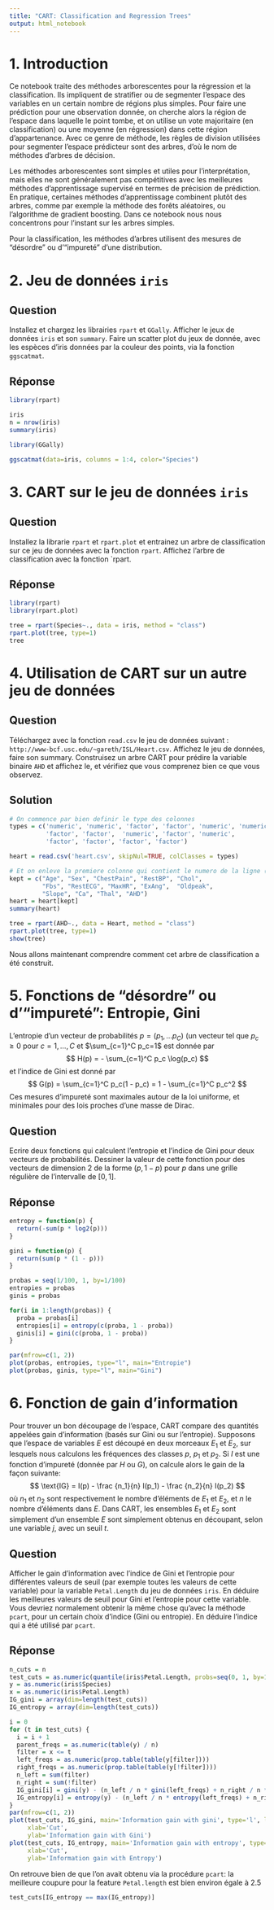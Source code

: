 ```yaml
---
title: "CART: Classification and Regression Trees"
output: html_notebook
---
```


# 1. Introduction

Ce notebook traite des méthodes arborescentes pour la régression et la classification. Ils impliquent de stratifier ou de segmenter l'espace des variables en un certain nombre de régions plus simples. Pour faire une prédiction pour une observation donnée, on cherche alors la région de l'espace dans laquelle le point tombe, et on utilise un vote majoritaire (en classification) ou une moyenne (en régression) dans cette région d'appartenance. Avec ce genre de méthode, les règles de division utilisées pour segmenter l'espace prédicteur sont des arbres, d'où le nom de méthodes d'arbres de décision.

Les méthodes arborescentes sont simples et utiles pour l'interprétation, mais elles ne sont généralement pas compétitives avec les meilleures méthodes d'apprentissage supervisé en termes de précision de prédiction. En pratique, certaines méthodes d'apprentissage combinent plutôt des arbres, comme par exemple la méthode des forêts aléatoires, ou l'algorithme de gradient boosting. Dans ce notebook nous nous concentrons pour l'instant sur les arbres simples.

Pour la classification, les méthodes d'arbres utilisent des mesures de "désordre" ou d'"impureté" d'une distribution.


# 2. Jeu de données `iris`

## Question

Installez et chargez les librairies `rpart` et `GGally`. Afficher le jeux de données `iris` et son `summary`.
Faire un scatter plot du jeux de donnée, avec les espèces d'iris données par la couleur des points, via la fonction `ggscatmat`.

## Réponse

```r
library(rpart)

iris
n = nrow(iris)
summary(iris)
```

```r
library(GGally)

ggscatmat(data=iris, columns = 1:4, color="Species")
```
# 3. CART sur le jeu de données `iris`

## Question

Installez la librarie `rpart` et `rpart.plot` et entrainez un arbre de classification sur ce jeu de données avec la fonction `rpart`.
Affichez l'arbre de classification avec la fonction `rpart.

## Réponse

```r
library(rpart)
library(rpart.plot)

tree = rpart(Species~., data = iris, method = "class")
rpart.plot(tree, type=1)
tree
```

# 4. Utilisation de CART sur un autre jeu de données

## Question 

Téléchargez avec la fonction `read.csv` le jeu de données suivant : `http://www-bcf.usc.edu/~gareth/ISL/Heart.csv`.
Affichez le jeu de données, faire son summary. Construisez un arbre CART pour prédire la variable binaire `AHD` et affichez le, et vérifiez que vous comprenez bien ce que vous observez.

## Solution

```r
# On commence par bien definir le type des colonnes
types = c('numeric', 'numeric', 'factor', 'factor', 'numeric', 'numeric', 
          'factor', 'factor',  'numeric', 'factor', 'numeric', 
          'factor', 'factor', 'factor', 'factor')

heart = read.csv('heart.csv', skipNul=TRUE, colClasses = types)

# Et on enleve la premiere colonne qui contient le numero de la ligne (pas informatif)
kept = c("Age", "Sex", "ChestPain", "RestBP", "Chol", 
         "Fbs", "RestECG", "MaxHR", "ExAng",  "Oldpeak",
         "Slope", "Ca", "Thal", "AHD")
heart = heart[kept]
summary(heart)
```

```r
tree = rpart(AHD~., data = Heart, method = "class")
rpart.plot(tree, type=1)
show(tree)
```

Nous allons maintenant comprendre comment cet arbre de classification a été construit.

# 5. Fonctions de "désordre" ou d'"impureté": Entropie, Gini

L'entropie d'un vecteur de probabilités $p = (p_1, \ldots p_C)$ (un vecteur tel que $p_c \geq 0$ pour $c=1, \ldots, C$ et $\sum_{c=1}^C p_c=1$ est donnée par
$$
H(p) = - \sum_{c=1}^C p_c \log(p_c)
$$
et l'indice de Gini est donné par
$$
G(p) = \sum_{c=1}^C p_c(1 - p_c) = 1 - \sum_{c=1}^C p_c^2
$$
Ces mesures d'impureté sont maximales autour de la loi uniforme, et minimales pour des lois proches d'une masse de Dirac.

## Question

Ecrire deux fonctions qui calculent l'entropie et l'indice de Gini pour deux vecteurs de probabilités.
Dessiner la valeur de cette fonction pour des vecteurs de dimension $2$ de la forme $(p, 1-p)$ pour $p$ dans une grille régulière de
l'intervalle de $[0, 1]$.

## Réponse


```r
entropy = function(p) {
  return(-sum(p * log2(p)))
}

gini = function(p) {
  return(sum(p * (1 - p)))
}

probas = seq(1/100, 1, by=1/100)
entropies = probas
ginis = probas

for(i in 1:length(probas)) {
  proba = probas[i]
  entropies[i] = entropy(c(proba, 1 - proba))
  ginis[i] = gini(c(proba, 1 - proba))
}

par(mfrow=c(1, 2))
plot(probas, entropies, type="l", main="Entropie")
plot(probas, ginis, type="l", main="Gini")
```

# 6. Fonction de gain d'information

Pour trouver un bon découpage de l'espace, CART compare des quantités appelées gain d'information (basés sur Gini ou sur l'entropie).
Supposons que l'espace de variables $E$ est découpé en deux morceaux $E_1$ et $E_2$, sur lesquels nous calculons les fréquences des classes $p$, $p_1$ et $p_2$.
Si $I$ est une fonction d'impureté (donnée par $H$ ou $G$), on calcule alors le gain de la façon suivante:
$$
\text{IG} = I(p) - \frac {n_1}{n} I(p_1) - \frac {n_2}{n} I(p_2)
$$
où $n_1$ et $n_2$ sont respectivement le nombre d'éléments de $E_1$ et $E_2$, et $n$ le nombre d'éléments dans $E$.
Dans CART, les ensembles $E_1$ et $E_2$ sont simplement d'un ensemble $E$ sont simplement obtenus en découpant, selon une variable $j$, avec un seuil $t$.

## Question

Afficher le gain d'information avec l'indice de Gini et l'entropie pour différentes valeurs de seuil (par exemple toutes les valeurs de cette variable) pour la variable `Petal.Length` du jeu de données `iris`. En déduire les meilleures valeurs de seuil pour Gini et l'entropie pour cette variable.
Vous devriez normalement obtenir la même chose qu'avec la méthode `pcart`, pour un certain choix d'indice (Gini ou entropie). En déduire l'indice qui a été utilisé par `pcart`.

## Réponse

```r
n_cuts = n
test_cuts = as.numeric(quantile(iris$Petal.Length, probs=seq(0, 1, by=1/n_cuts)))
y = as.numeric(iris$Species)
x = as.numeric(iris$Petal.Length)
IG_gini = array(dim=length(test_cuts))
IG_entropy = array(dim=length(test_cuts))

i = 0
for (t in test_cuts) {
  i = i + 1
  parent_freqs = as.numeric(table(y) / n)
  filter = x <= t
  left_freqs = as.numeric(prop.table(table(y[filter])))
  right_freqs = as.numeric(prop.table(table(y[!filter])))
  n_left = sum(filter)
  n_right = sum(!filter)
  IG_gini[i] = gini(y) - (n_left / n * gini(left_freqs) + n_right / n * gini(right_freqs))
  IG_entropy[i] = entropy(y) - (n_left / n * entropy(left_freqs) + n_right / n * entropy(right_freqs))
}
par(mfrow=c(1, 2))
plot(test_cuts, IG_gini, main='Information gain with gini', type='l', lwd=2, 
     xlab='Cut',
     ylab='Information gain with Gini')
plot(test_cuts, IG_entropy, main='Information gain with entropy', type='l', lwd=2, 
     xlab='Cut',
     ylab='Information gain with Entropy')
```

On retrouve bien de que l'on avait obtenu via la procédure `pcart`: la meilleure coupure pour la 
feature `Petal.length` est bien environ égale à 2.5

```r
test_cuts[IG_entropy == max(IG_entropy)]
```



